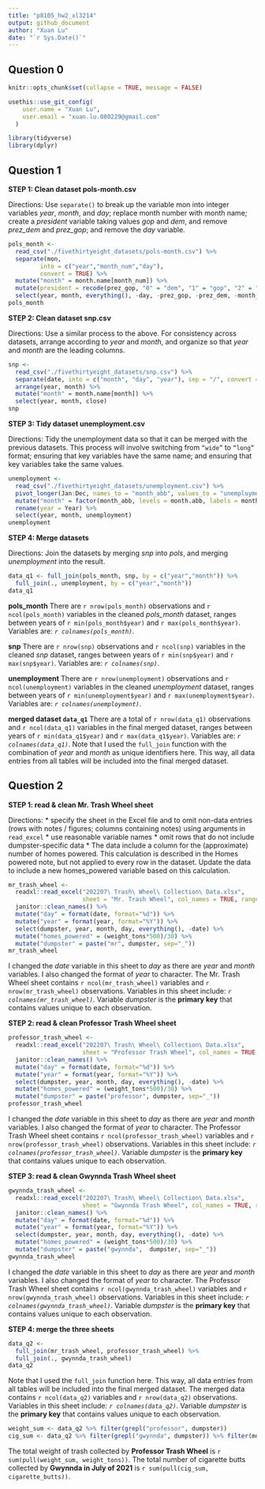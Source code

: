 ```yaml
---
title: "p8105_hw2_xl3214"
output: github_document
author: "Xuan Lu"
date: "`r Sys.Date()`"
---
```

## Question 0

```r
knitr::opts_chunk$set(collapse = TRUE, message = FALSE)
```

```r
usethis::use_git_config(
    user.name = "Xuan Lu", 
    user.email = "xuan.lu.080229@gmail.com"
  )
```

```r
library(tidyverse)
library(dplyr)
```

## Question 1
**STEP 1: Clean dataset pols-month.csv**

Directions: Use `separate()` to break up the variable mon into integer variables *year*, *month*, and *day*; replace month number with month name; create a *president* variable taking values *gop* and *dem*, and remove *prez_dem* and *prez_gop*; and remove the *day* variable.

```r
pols_month <- 
  read_csv("./fivethirtyeight_datasets/pols-month.csv") %>% 
  separate(mon, 
         into = c("year","month_num","day"), 
         convert = TRUE) %>% 
  mutate("month" = month.name[month_num]) %>%
  mutate(president = recode(prez_gop, "0" = "dem", "1" = "gop", "2" = "gop")) %>%
  select(year, month, everything(), -day, -prez_gop, -prez_dem, -month_num) 
pols_month
```

**STEP 2: Clean dataset snp.csv**

Directions: Use a similar process to the above. For consistency across datasets, arrange according to *year* and *month*, and organize so that *year* and *month* are the leading columns.

```r
snp <- 
  read_csv("./fivethirtyeight_datasets/snp.csv") %>%
  separate(date, into = c("month", "day", "year"), sep = "/", convert = TRUE) %>%
  arrange(year, month) %>%
  mutate("month" = month.name[month]) %>%
  select(year, month, close) 
snp
```

**STEP 3: Tidy dataset unemployment.csv**

Directions: Tidy the unemployment data so that it can be merged with the previous datasets. This process will involve switching from `“wide”` to `“long”` format; ensuring that key variables have the same name; and ensuring that key variables take the same values.

```r
unemployment <- 
  read_csv("./fivethirtyeight_datasets/unemployment.csv") %>%
  pivot_longer(Jan:Dec, names_to = "month_abb", values_to = "unemployment") %>%
  mutate("month" = factor(month_abb, levels = month.abb, labels = month.name)) %>%
  rename(year = Year) %>%
  select(year, month, unemployment)
unemployment
```

**STEP 4: Merge datasets**

Directions: Join the datasets by merging *snp* into *pols*, and merging *unemployment* into the result.

```r
data_q1 <- full_join(pols_month, snp, by = c("year","month")) %>%
  full_join(., unemployment, by = c("year","month"))
data_q1
```

**pols_month**
There are `r nrow(pols_month)` observations and `r ncol(pols_month)` variables in the cleaned *pols_month* dataset, ranges between years of `r min(pols_month$year)` and `r max(pols_month$year)`. Variables are: *`r colnames(pols_month)`*.

**snp**
There are `r nrow(snp)` observations and `r ncol(snp)` variables in the cleaned *snp* dataset, ranges between years of `r min(snp$year)` and `r max(snp$year)`. Variables are: *`r colnames(snp)`*.

**unemployment**
There are `r nrow(unemployment)` observations and `r ncol(unemployment)` variables in the cleaned *unemployment* dataset, ranges between years of `r min(unemployment$year)` and `r max(unemployment$year)`. Variables are: *`r colnames(unemployment)`*.

**merged dataset `data_q1`**
There are a total of `r nrow(data_q1)` observations and `r ncol(data_q1)` variables in the final merged dataset, ranges between years of `r min(data_q1$year)` and `r max(data_q1$year)`. Variables are: *`r colnames(data_q1)`*. Note that I used the `full_join` function with the combination of *year* and *month* as unique identifiers here. This way, all data entries from all tables will be included into the final merged dataset.

## Question 2
**STEP 1: read & clean Mr. Trash Wheel sheet**

Directions: 
* specify the sheet in the Excel file and to omit non-data entries (rows with notes / figures; columns containing notes) using arguments in `read_excel`
* use reasonable variable names
* omit rows that do not include dumpster-specific data
* The data include a column for the (approximate) number of homes powered. This calculation is described in the Homes powered note, but not applied to every row in the dataset. Update the data to include a new homes_powered variable based on this calculation.

```r
mr_trash_wheel <- 
  readxl::read_excel("202207\ Trash\ Wheel\ Collection\ Data.xlsx", 
                     sheet = "Mr. Trash Wheel", col_names = TRUE, range = "A2:N549") %>%
  janitor::clean_names() %>%
  mutate("day" = format(date, format="%d")) %>%
  mutate("year" = format(year, format="%Y")) %>%
  select(dumpster, year, month, day, everything(), -date) %>%
  mutate("homes_powered" = (weight_tons*500)/30) %>%
  mutate("dumpster" = paste("mr", dumpster, sep="_"))
mr_trash_wheel
```

I changed the *date* variable in this sheet to *day* as there are *year* and *month* variables. I also changed the format of *year* to character. The Mr. Trash Wheel sheet contains `r ncol(mr_trash_wheel)` variables and `r nrow(mr_trash_wheel)` observations. Variables in this sheet include: *`r colnames(mr_trash_wheel)`*. Variable *dumpster* is the **primary key** that contains values unique to each observation. 

**STEP 2: read & clean Professor Trash Wheel sheet**

```r
professor_trash_wheel <- 
  readxl::read_excel("202207\ Trash\ Wheel\ Collection\ Data.xlsx", 
                     sheet = "Professor Trash Wheel", col_names = TRUE, range = "A2:M96") %>%
  janitor::clean_names() %>%
  mutate("day" = format(date, format="%d")) %>%
  mutate("year" = format(year, format="%Y")) %>%
  select(dumpster, year, month, day, everything(), -date) %>%
  mutate("homes_powered" = (weight_tons*500)/30) %>%
  mutate("dumpster" = paste("professor", dumpster, sep="_"))
professor_trash_wheel
```

I changed the *date* variable in this sheet to *day* as there are *year* and *month* variables. I also changed the format of *year* to character. The Professor Trash Wheel sheet contains `r ncol(professor_trash_wheel)` variables and `r nrow(professor_trash_wheel)` observations. Variables in this sheet include: *`r colnames(professor_trash_wheel)`*. Variable *dumpster* is the **primary key** that contains values unique to each observation. 

**STEP 3: read & clean Gwynnda Trash Wheel sheet**

```r
gwynnda_trash_wheel <- 
  readxl::read_excel("202207\ Trash\ Wheel\ Collection\ Data.xlsx", 
                     sheet = "Gwynnda Trash Wheel", col_names = TRUE, range = "A2:K108") %>%
  janitor::clean_names() %>%
  mutate("day" = format(date, format="%d")) %>%
  mutate("year" = format(year, format="%Y")) %>%
  select(dumpster, year, month, day, everything(), -date) %>%
  mutate("homes_powered" = (weight_tons*500)/30) %>%
  mutate("dumpster" = paste("gwynnda",  dumpster, sep="_"))
gwynnda_trash_wheel
```

I changed the *date* variable in this sheet to *day* as there are *year* and *month* variables. I also changed the format of *year* to character. The Professor Trash Wheel sheet contains `r ncol(gwynnda_trash_wheel)` variables and `r nrow(gwynnda_trash_wheel)` observations. Variables in this sheet include: *`r colnames(gwynnda_trash_wheel)`*. Variable *dumpster* is the **primary key** that contains values unique to each observation. 

**STEP 4: merge the three sheets**
```r
data_q2 <-
  full_join(mr_trash_wheel, professor_trash_wheel) %>%
  full_join(., gwynnda_trash_wheel)
data_q2
```

Note that I used the `full_join` function here. This way, all data entries from all tables will be included into the final merged dataset. The merged data contains `r ncol(data_q2)` variables and `r nrow(data_q2)` observations. Variables in this sheet include: *`r colnames(data_q2)`*. Variable *dumpster* is the **primary key** that contains values unique to each observation.

```r
weight_sum <- data_q2 %>% filter(grepl("professor", dumpster))
cig_sum <- data_q2 %>% filter(grepl("gwynnda", dumpster)) %>% filter(month == "July") %>% filter(year == "2021")
```

The total weight of trash collected by **Professor Trash Wheel** is `r sum(pull(weight_sum, weight_tons))`. The total number of cigarette butts collected by **Gwynnda in July of 2021** is `r sum(pull(cig_sum, cigarette_butts))`.
